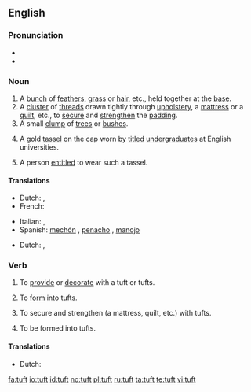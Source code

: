 ==English==

===Pronunciation===
* {{IPA|tʌft}}
* {{rhymes|ʌft}}

===Noun===
{{en-noun}}

# A [[bunch]] of [[feather]]s, [[grass]] or [[hair]], etc., held together at the [[base]].
# A [[cluster]] of [[thread]]s drawn tightly through [[upholstery]], a [[mattress]] or a [[quilt]], etc., to [[secure]] and [[strengthen]] the [[padding]].
# A small [[clump]] of [[tree]]s or [[bush]]es.
# {{historical}} A gold [[tassel]] on the cap worn by [[titled]] [[undergraduate]]s at English universities.
# A person [[entitle]]d to wear such a tassel.

====Translations====
{{trans-top|bunch}}
* Dutch: {{t+|nl|pluk|m}}, {{t+|nl|bundel|m}}
* French: {{t+|fr|touffe|f}}
{{trans-mid}}
* Italian: {{t+|it|cespo|m}}, {{t+|it|ciuffo|m}}
* Spanish: {{italbrac|hair}} [[mechón]] {{m}}, {{t-|nl|feathers}} [[penacho]] {{m}}, {{t+|nl|grass}} [[manojo]] {{m}}
{{trans-bottom}}

{{trans-top|cluster of threads}}
{{trans-mid}}
{{trans-bottom}}

{{trans-top|clump of trees}}
* Dutch: {{t-|nl|bosje|n}}, {{t|nl|bomengroep|m}}
{{trans-mid}}
{{trans-bottom}}

{{trans-top|gold tassel}}
{{trans-mid}}
{{trans-bottom}}

{{trans-top|person wearing the tassel}}
{{trans-mid}}
{{trans-bottom}}

===Verb===
{{en-verb}}

# {{transitive}} To [[provide]] or [[decorate]] with a tuft or tufts.
# {{transitive}} To [[form]] into tufts.
# {{transitive}} To secure and strengthen (a mattress, quilt, etc.) with tufts.
# {{intransitive}} To be formed into tufts.

====Translations====
{{trans-top|provide with tufts}}
{{trans-mid}}
{{trans-bottom}}

{{trans-top|form into tufts}}
* Dutch: {{t|nl|bundelen}}
{{trans-mid}}
{{trans-bottom}}

{{trans-top|secure with tufts}}
{{trans-mid}}
{{trans-bottom}}

{{trans-top|be formed into tufts}}
{{trans-mid}}
{{trans-bottom}}

[[fa:tuft]]
[[io:tuft]]
[[id:tuft]]
[[no:tuft]]
[[pl:tuft]]
[[ru:tuft]]
[[ta:tuft]]
[[te:tuft]]
[[vi:tuft]]